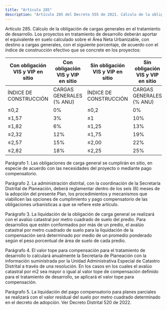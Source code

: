 ```yaml
---
title: "Artículo 285"
description: "Artículo 285 del Decreto 555 de 2021. Cálculo de la obligación de cargas generales en el tratamiento de desarrollo."
---
```


Artículo 285. Cálculo de la obligación de cargas generales en el tratamiento de desarrollo. Los proyectos en tratamiento de desarrollo deberán aportar el equivalente en suelo calculado sobre el Área Neta Urbanizable, con destino a cargas generales, con el siguiente porcentaje, de acuerdo con el índice de construcción efectivo que se concrete en los proyectos:

| Con obligación VIS y VIP en sitio | Con obligación VIS y VIP en sitio | Sin obligación VIS y VIP en sitio | Sin obligación VIS y VIP en sitio |
| --- | --- | --- | --- |
| ÍNDICE DE <br> CONSTRUCCIÓN | CARGAS <br> GENERALES <br> (% ANU) | ÍNDICE DE <br> CONSTRUCCIÓN | CARGAS GENERALES (% ANU) |
| ≤0,2 | 0% | ≤0,2 | 0% |
| ≤1,57 | 3% | ≤1 | 10% |
| ≤1,82 | 6% | ≤1,25 | 13% |
| ≤2,32 | 12% | ≤1,75 | 19% |
| ≤2,57 | 15% | ≤2,00 | 22% |
| ≤2,82 | 18% | ≤2,25 | 25% |


 
Parágrafo 1. Las obligaciones de carga general se cumplirán en sitio, en especie de acuerdo con las necesidades del proyecto o mediante pago compensatorio.
 
Parágrafo 2. La administración distrital, con la coordinación de la Secretaría Distrital de Planeación, deberá reglamentar dentro de los seis (6) meses de la adopción del presente Plan, los procedimientos y mecanismos que viabilicen las opciones de cumplimiento y pago compensatorio de las obligaciones urbanísticas a que se refiere este artículo.
 
Parágrafo 3. La liquidación de la obligación de carga general se realizará con el avalúo catastral por metro cuadrado de suelo del predio. Para desarrollos que estén conformados por más de un predio, el avalúo catastral por metro cuadrado de suelo para la liquidación de la compensación será determinado por medio de un promedio ponderado según el peso porcentual de área de suelo de cada predio.
 
Parágrafo 4. El valor tope para compensación para el tratamiento de desarrollo lo calculará anualmente la Secretaría de Planeación con la información suministrada por la Unidad Administrativa Especial de Catastro Distrital a través de una resolución. En los casos en los cuales el avalúo catastral por m2 sea mayor o igual al valor tope de compensación definido para el tratamiento de desarrollo, se aplicará el valor tope para compensación.
 
Parágrafo 5. La liquidación del pago compensatorio para planes parciales se realizará con el valor residual del suelo por metro cuadrado determinado en el decreto de adopción.
Ver Decreto Distrital 520 de 2022.